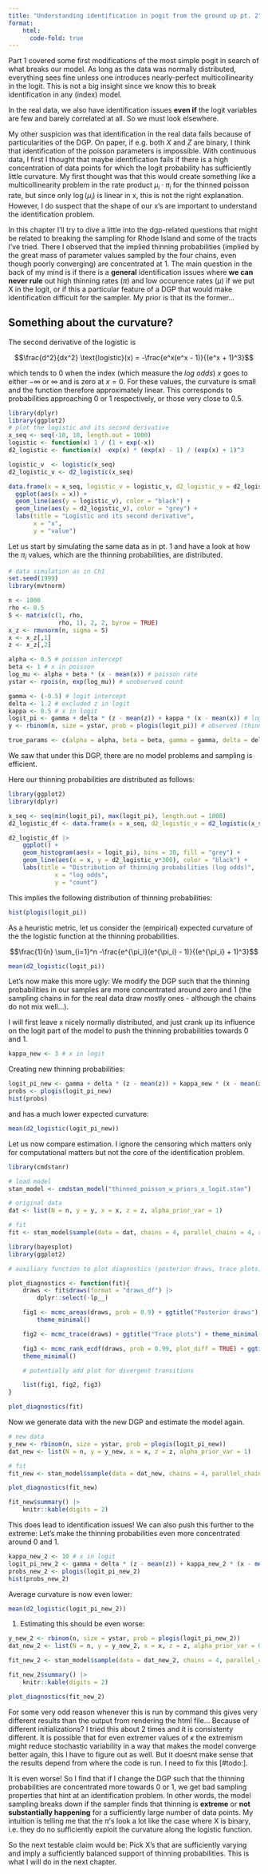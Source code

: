 ```yaml
---
title: "Understanding identification in pogit from the ground up pt. 2"
format:
    html:
      code-fold: true
---
```


Part 1 covered some first modifications of the most simple pogit in search of what breaks our model. As long as the data was normally distributed, everything sees fine unless one introduces nearly-perfect multicollinearity in the logit. This is not a big insight since we know this to break identification in any (index) model.

In the real data, we also have identification issues **even if** the logit variables are few and barely correlated at all. So we must look elsewhere.

My other suspicion was that identification in the real data fails because of particularities of the DGP. On paper, if e.g. both $X$ and $Z$ are binary, I think that identification of the poisson parameters is impossible. With continuous data, I first I thought that maybe identification fails if there is a high concentration of data points for which the logit probability has sufficiently little curvature. My first thought was that this would create something like a multicollinearity problem in the rate product $\mu_i \cdot \pi_i$ for the thinned poisson rate, but since only $\log(\mu_i)$ is linear in x, this is not the right explanation. However, I do suspect that the shape of our x's are important to understand the identification problem.

In this chapter I'll try to dive a little into the dgp-related questions that might be related to breaking the sampling for Rhode Island and some of the tracts I've tried. There I observed that the implied thinning probabilities (implied by the great mass of parameter values sampled by the four chains, even though poorly converging) are concentrated at 1. The main question in the back of my mind is if there is a **general** identification issues where **we can never rule** out high thinning rates ($\pi$) and low occurence rates ($\mu$) if we put X in the logit, or if this a particular feature of a DGP that would make identification difficult for the sampler. My prior is that its the former...

## Something about the curvature?

The second derivative of the logistic is

$$\frac{d^2}{dx^2} \text{logistic}(x) = -\frac{e^x(e^x - 1)}{(e^x + 1)^3}$$

which tends to 0 when the index (which measure the *log odds*) $x$ goes to either $-\infty$ or $\infty$ and is zero at $x=0$. For these values, the curvature is small and the function therefore approximately linear. This corresponds to probabilities approaching 0 or 1 respectively, or those very close to 0.5.

```r
library(dplyr)
library(ggplot2)
# plot the logistic and its second derivative
x_seq <- seq(-10, 10, length.out = 1000)
logistic <- function(x) 1 / (1 + exp(-x))
d2_logistic <- function(x) -exp(x) * (exp(x) - 1) / (exp(x) + 1)^3

logistic_v  <- logistic(x_seq)
d2_logistic_v <- d2_logistic(x_seq)

data.frame(x = x_seq, logistic_v = logistic_v, d2_logistic_v = d2_logistic_v) |>
  ggplot(aes(x = x)) +
  geom_line(aes(y = logistic_v), color = "black") +
  geom_line(aes(y = d2_logistic_v), color = "grey") +
  labs(title = "Logistic and its second derivative",
       x = "x",
       y = "value")
```

Let us start by simulating the same data as in pt. 1 and have a look at how the $\pi_i$ values, which are the thinning probabilities, are distributed.

```r
# data simulation as in Ch1
set.seed(1999)
library(mvtnorm)

n <- 1000
rho <- 0.5
S <- matrix(c(1, rho,
              rho, 1), 2, 2, byrow = TRUE)
x_z <- rmvnorm(n, sigma = S)
x <- x_z[,1] 
z <- x_z[,2] 

alpha <- 0.5 # poisson intercept
beta <- 1 # x in poisson
log_mu <- alpha + beta * (x - mean(x)) # poisson rate
ystar <- rpois(n, exp(log_mu)) # unobserved count

gamma <- (-0.5) # logit intercept
delta <- 1.2 # excluded z in logit
kappa <- 0.5 # x in logit
logit_pi <- gamma + delta * (z - mean(z)) + kappa * (x - mean(x)) # logit probability
y <- rbinom(n, size = ystar, prob = plogis(logit_pi)) # observed (thinned) count

true_params <- c(alpha = alpha, beta = beta, gamma = gamma, delta = delta, kappa = kappa)

```

We saw that under this DGP, there are no model problems and sampling is efficient.

Here our thinning probabilities are distributed as follows:

```r
library(ggplot2)
library(dplyr)

x_seq <- seq(min(logit_pi), max(logit_pi), length.out = 1000)
d2_logistic_df <- data.frame(x = x_seq, d2_logistic_v = d2_logistic(x_seq), logit_pi = logit_pi)

d2_logistic_df |>
    ggplot() +
    geom_histogram(aes(x = logit_pi), bins = 30, fill = "grey") +
    geom_line(aes(x = x, y = d2_logistic_v*300), color = "black") +
    labs(title = "Distribution of thinning probabilities (log odds)",
             x = "log odds",
             y = "count")
```

This implies the following distribution of thinning probabilities:

```r
hist(plogis(logit_pi))
```

As a heuristic metric, let us consider the (empirical) expected curvature of the the logistic function at the thinning probabilities.

$$\frac{1}{n} \sum_{i=1}^n -\frac{e^{\pi_i}(e^{\pi_i} - 1)}{(e^{\pi_i} + 1)^3}$$

```r
mean(d2_logistic(logit_pi))
```

Let's now make this more ugly: We modify the DGP such that the thinning probabilities in our samples are more concentrated around zero and 1 (the sampling chains in for the real data draw mostly ones - although the chains do not mix well...).

I will first leave x nicely normally distributed, and just crank up its influence on the logit part of the model to push the thinning probabilities towards 0 and 1.

```r
kappa_new <- 3 # x in logit
```

Creating new thinning probabilities:

```r
logit_pi_new <- gamma + delta * (z - mean(z)) + kappa_new * (x - mean(x))
probs <- plogis(logit_pi_new)
hist(probs)
```

and has a much lower expected curvature:

```r
mean(d2_logistic(logit_pi_new))
```

Let us now compare estimation. I ignore the censoring which matters only for computational matters but not the core of the identification problem.

```r
library(cmdstanr)

# load model
stan_model <- cmdstan_model("thinned_poisson_w_priors_x_logit.stan")

# original data
dat <- list(N = n, y = y, x = x, z = z, alpha_prior_var = 1)

# fit
fit <- stan_model$sample(data = dat, chains = 4, parallel_chains = 4, refresh = 500)
```

```r
library(bayesplot)
library(ggplot2)

# auxiliary function to plot diagnostics (posterior draws, trace plots)

plot_diagnostics <- function(fit){
    draws <- fit$draws(format = "draws_df") |>
        dplyr::select(-lp__)

    fig1 <- mcmc_areas(draws, prob = 0.9) + ggtitle("Posterior draws") +
        theme_minimal()

    fig2 <- mcmc_trace(draws) + ggtitle("Trace plots") + theme_minimal()

    fig3 <- mcmc_rank_ecdf(draws, prob = 0.99, plot_diff = TRUE) + ggtitle("Cumulative rank plots (difference)") +
    theme_minimal()

    # potentially add plot for divergent transitions

    list(fig1, fig2, fig3)
}
```

```r
plot_diagnostics(fit)
```

Now we generate data with the new DGP and estimate the model again.

```r
# new data
y_new <- rbinom(n, size = ystar, prob = plogis(logit_pi_new))
dat_new <- list(N = n, y = y_new, x = x, z = z, alpha_prior_var = 1)

# fit
fit_new <- stan_model$sample(data = dat_new, chains = 4, parallel_chains = 4, refresh = 500)

plot_diagnostics(fit_new)
```

```r
fit_new$summary() |>
    knitr::kable(digits = 2)
```

This does lead to identification issues! We can also push this further to the extreme: Let's make the thinning probabilities even more concentrated around 0 and 1.

```r
kappa_new_2 <- 10 # x in logit
logit_pi_new_2 <- gamma + delta * (z - mean(z)) + kappa_new_2 * (x - mean(x))
probs_new_2 <- plogis(logit_pi_new_2)
hist(probs_new_2)
```

Average curvature is now even lower:

```r
mean(d2_logistic(logit_pi_new_2))
```

1.  Estimating this should be even worse:

```r
y_new_2 <- rbinom(n, size = ystar, prob = plogis(logit_pi_new_2))
dat_new_2 <- list(N = n, y = y_new_2, x = x, z = z, alpha_prior_var = 0.1)

fit_new_2 <- stan_model$sample(data = dat_new_2, chains = 4, parallel_chains = 4, refresh = 500)

fit_new_2$summary() |>
    knitr::kable(digits = 2)
```

```r
plot_diagnostics(fit_new_2)
```

::: callout-note
For some very odd reason whenever this is run by command this gives very different results than the output from rendering the html file... Because of different initializations? I tried this about 2 times and it is consistenty different. It is possible that for even extremer values of $\kappa$ the extremism might reduce stochastic variability in a way that makes the model converge better again, this I have to figure out as well. But it doesnt make sense that the results depend from where the code is run. I need to fix this \[#todo:\].
:::
It is even worse! So I find that if I change the DGP such that the thinning probabilities are concentrated more towards 0 or 1, we get bad sampling properties that hint at an identification problem. In other words, the model sampling breaks down if the sampler finds that thinning is **extreme** or **not substantially happening** for a sufficiently large number of data points. My intuition is telling me that the $\pi$'s look a lot like the case where X is binary, i.e. they do no sufficiently exploit the curvature along the logistic function.

So the next testable claim would be: Pick X's that are sufficiently varying and imply a sufficiently balanced support of thinning probabilities. This is what I will do in the next chapter.